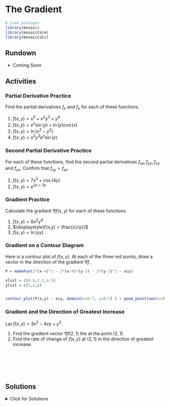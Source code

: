 # The Gradient

```r
# Load packages
library(mosaic)
library(mosaicCore)
library(mosaicCalc)
```

## Rundown

::: {.callout-note title="Learning goals"}
-   Coming Soon
:::

## Activities

### Partial Derivative Practice

Find the partial derivatives $f_x$ and $f_y$ for each of these functions.

1.  $f(x,y) = x^5 + x^2y^3 + y^4$
2.  $f(x,y) = e^x \sin(y) + \ln(y) \cos(x)$
3.  $f(x,y) = \ln (x^2 - y^2)$
4.  $f(x,y) = x^2 y^3 e^x \sin(y)$

### Second Partial Derivative Practice

For each of these functions, find the second partial derivatives $f_{xx}, f_{yy}, f_{xy}$ and $f_{yx}$. Confirm that $f_{xy} = f_{yx}$

1.  $f(x,y) = 7x^3 + \cos(4y)$
2.  $f(x,y) = e^{2x+3y}$

### Gradient Practice

Calculate the gradient $\nabla f(x,y)$ for each of these functions

1.  $f(x,y) = 8x^2y^4$
2.  $\displaystyle{f(x,y) = \frac{x}{y}}$
3.  $f(x,y) = \ln(xy)$

### Gradient on a Contour Diagram

Here is a contour plot of $f(x,y)$. At each of the three red points, draw a vector in the direction of the gradient $\nabla f$.

```r
P = makeFun(2*(x-4)^2 - 2*(x-4)*(y-3) - 3*(y-3)^2 ~ x&y)

xlist = c(0.9,2.2,4.5)
ylist = c(5,2,6)


contour_plot(P(x,y) ~ x&y, domain(x=0:7, y=0:7) ) + geom_point(aes(x=0.9,y=5), color="red") + geom_point(aes(x=2.2,y=2), color="red") + geom_point(aes(x=4.5,y=6), color="red")

```

### Gradient and the Direction of Greatest Increase

Let $f(x,y) = 3x^2 - 4xy + y^2$.

1.  Find the gradient vector $\nabla f(2,1)$ the at the point $(2,1)$.
2.  Find the rate of change of $f(x,y)$ at $(2,1)$ in the direction of greatest increase.

\
\
\
\

## Solutions

<details>

<summary>Click for Solutions</summary>

### Partial Derivative Practice

1.  $f(x,y) = x^5 + x^2y^3 + y^4$

$$
f_x = 5x^2 + 2xy^3 \qquad \qquad f_y = 3x^2y^2 + 4y^3
$$

1.  $f(x,y) = e^x \sin(y) + \ln(y) \cos(x)$

$$
f_x = e^x \sin(y) - \ln(y) \sin(x) \qquad \qquad f_y = e^x \cos(y) + \frac{1}{y} \cos(x)
$$

2.  $f(x,y) = \ln (x^2 - y^2)$

$$
f_x = \frac{2x}{x^2-y^2} \qquad \qquad f_y = - \frac{2y}{x^2-y^2}
$$

3.  $f(x,y) = x^2 y^3 e^x \sin(y)$

Let's rewrite this function as $x^2 e^x y^3 \sin(y)$

$$
f_x = (2xe^x + x^2e^x) y^3\sin(y) \qquad \qquad
f_y = (3y^2 \sin(y) - y^3 \cos(y)) x^2 e^x
$$

### Second Partial Derivative Practice

1.  $f(x,y) = 7x^3 + \cos(4y)$

\begin{align*}
f_x &= 21 x^2 \\
f_{xx} &= 42 x \\
f_{xy} &= 0 \\
\\
f_y &= -4 \sin(4y) \\
f_{yy} &= -16 \cos(y) \\
f_{yx} &=0
\end{align*}

2.  $f(x,y) = e^{2x+3y}$

\begin{align*}
f_x &= 2e^{2x+3y} \\
f_{xx} &= 4e^{2x+3y} \\
f_{xy} &= 6e^{2x+3y} \\
\\
f_y &= 3e^{2x+3y} \\
f_{yy} &= 9e^{2x+3y} \\
f_{yx} &= 6e^{2x+3y}
\end{align*}

### Gradient Practice

Calculate the gradient $\nabla f(x,y)$ for each of these functions

1.  $\nabla f(x,y) = \langle 16x y^4, 32x^2y^3 \rangle$
2.  $\nabla f(x,y) = \langle y^{-1}, -xy^{-2} \rangle$
3.  $f(x,y) = \langle x^{-1}, y^{-1} \rangle$

### Gradient on a Contour Diagram

Here is a contour plot of $f(x,y)$. At each of the three points indicated by $*$, draw a vector in the direction of the gradient $\nabla f$.

```r
P = makeFun(2*(x-4)^2 - 2*(x-4)*(y-3) - 3*(y-3)^2 ~ x&y)

xlist = c(0.9,2.2,4.5)
ylist = c(5,2,6)


contour_plot(P(x,y) ~ x&y, domain(x=0:7, y=0:7) ) + 
  geom_segment(aes(x = 0.9, y = 5, xend = 0.3, yend = 4.6), arrow = arrow(length = unit(0.5, "cm"))) + 
  geom_segment(aes(x = 2.2, y = 2, xend = 2, yend = 2.9), arrow = arrow(length = unit(0.5, "cm"))) +
  geom_segment(aes(x = 4.5, y = 6, xend = 4.4, yend = 5), arrow = arrow(length = unit(0.5, "cm"))) +
  geom_point(aes(x=0.9,y=5), color="red") + geom_point(aes(x=2.2,y=2), color="red") + geom_point(aes(x=4.5,y=6), color="red") 

```

### Gradient and the Direction of Greatest Increase

1.  $\nabla f(x,y) = \langle 6x - 4y, -4x + 2y \rangle$ so $\nabla f(x,y) = \langle 12 - 4, -8 + 2 \rangle = \langle 8, -6 \rangle$.
2.  $\| \nabla f(2,1) \| = \sqrt{8^2 + (-6)^2} = \sqrt{64+36} = \sqrt{100} = 10.$

</details>
